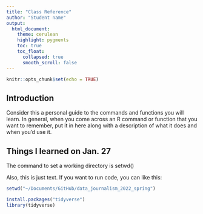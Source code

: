 ```yaml
---
title: "Class Reference"
author: "Student name"
output:
  html_document:
    theme: cerulean
    highlight: pygments
    toc: true
    toc_float:
      collapsed: true
      smooth_scroll: false
---
```


```r
knitr::opts_chunk$set(echo = TRUE)
```

## Introduction

Consider this a personal guide to the commands and functions you will learn. In general, when you come across an R command or function that you want to remember, put it in here along with a description of what it does and when you'd use it.

## Things I learned on Jan. 27

The command to set a working directory is setwd()

Also, this is just text. If you want to run code, you can like this:

```r
setwd("~/Documents/GitHub/data_journalism_2022_spring")
```

```r
install.packages("tidyverse")
library(tidyverse)
```
